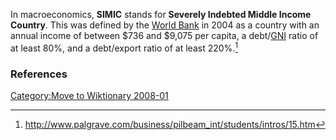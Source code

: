 {{Refimprove|date=January 2008}}
{{Notability|date=January 2008}}
[[Category:Move to Wiktionary 2008-01]]
In macroeconomics, '''SIMIC''' stands for '''Severely Indebted Middle Income Country'''. This was defined by the [[World Bank]] in 2004 as a country with an annual income of between $736 and $9,075 per capita, a debt/[[Gross National Income|GNI]] ratio of at least 80%, and a debt/export ratio of at least 220%.<ref>http://www.palgrave.com/business/pilbeam_int/students/intros/15.htm</ref>

===References===
<references/>

{{econ-stub}}
<!-- Long comment to avoid being listed on short pages                                                                                                                                               -->